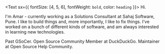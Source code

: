 <Text sx={{ fontSize: [4, 5, 6], fontWeight: `bold`, color: `heading` }}>
    Hi.
</Text>

I'm Amar - currently working as a Solutions Consultant at Sahaj Software, Pune. I like to build things and, more importantly, I like to fix things. I've worked on a bunch of different kinds of software, and am always interested in learning new technologies.

Past GSoCer. Open Source Community Member at DuckDuckGo. Maintainer at Open Source Help Community.
